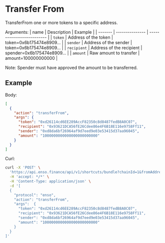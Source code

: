 # Transfer From

TransferFrom one or more tokens to a specific address.

Arguments:
| name | Description | Example |
| ------- | ---------------    | -------------------------- |
| `token` | Address of the token | token=0x6b175474e8909... |
| `sender` | Address of the sender | token=0x6b175474e8909... |
| `recipient` | Address of the recipient | spender=0x6b175474e8909... |
| `amount` | Raw amount to transfer | amount=100000000000 |

Note: Spender must have approved the amount to be transferred.
## Example

Body:

```json
[
  {
    "action": "transferFrom",
    "args": {
      "token": "0xd26114cd6EE289AccF82350c8d8487fedB8A0C07",
      "recipient": "0x93621DCA56fE26Cdee86e4F6B18E116e9758Ff11",
      "sender": "0xd8da6bf26964af9d7eed9e03e53415d37aa96045",
      "amount": "1000000000000000000000000"
    }
  }
]
```

Curl:

```bash copy
curl -X 'POST' \
  'https://api.enso.finance/api/v1/shortcuts/bundle?chainId=1&fromAddress=0xd8da6bf26964af9d7eed9e03e53415d37aa96045' \
  -H 'accept: */*' \
  -H 'Content-Type: application/json' \
  -d '[
  {
    "protocol": "enso",
    "action": "transferFrom",
    "args":  {
      "token": "0xd26114cd6EE289AccF82350c8d8487fedB8A0C07",
      "recipient": "0x93621DCA56fE26Cdee86e4F6B18E116e9758Ff11",
      "sender": "0xd8da6bf26964af9d7eed9e03e53415d37aa96045",
      "amount": "1000000000000000000000000"
    }
  }
]'
```

